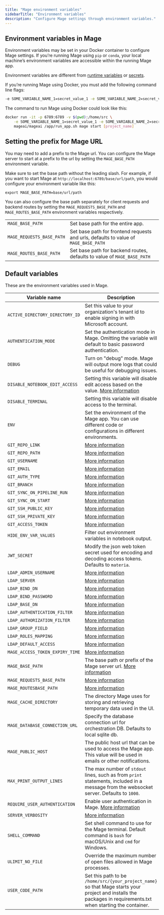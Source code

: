 ```yaml
---
title: "Mage environment variables"
sidebarTitle: "Environment variables"
description: "Configure Mage settings through environment variables."
---
```


## Environment variables in Mage

Environment variables may be set in your Docker container to configure Mage settings. If you’re running Mage using `pip` or `conda`, your local machine’s environment variables
are accessible within the running Mage app.

Environment variables are different from [runtime variables](/getting-started/runtime-variable) or [secrets](/development/variables/secrets).

If you’re running Mage using Docker, you must add the following command line flags:

```bash
-e SOME_VARIABLE_NAME_1=secret_value_1 -e SOME_VARIABLE_NAME_2=secret_value_2
```

The command to run Mage using Docker could look like this:

```bash
docker run -it -p 6789:6789 -v $(pwd):/home/src \
    -e SOME_VARIABLE_NAME_1=secret_value_1 -e SOME_VARIABLE_NAME_2=secret_value_2 \
    mageai/mageai /app/run_app.sh mage start [project_name]
```

## Setting the prefix for Mage URL

You may need to add a prefix to the Mage url. You can configure the Mage server to start
at a prefix to the url by setting the `MAGE_BASE_PATH` environment variable.

Make sure to set the base path without the leading slash. For example, if you want to start Mage at
`http://localhost:6789/base/url/path`, you would configure your environment
variable like this:

`export MAGE_BASE_PATH=base/url/path`

You can also configure the base path separately for client requests and backend routes by setting
the `MAGE_REQUESTS_BASE_PATH` and `MAGE_ROUTES_BASE_PATH` environment variables respectively.

|                           |                                                                                     |
| ------------------------- | ----------------------------------------------------------------------------------- |
| `MAGE_BASE_PATH`          | Set base path for the entire app.                                                   |
| `MAGE_REQUESTS_BASE_PATH` | Set base path for frontend requests and urls, defaults to value of `MAGE_BASE_PATH` |
| `MAGE_ROUTES_BASE_PATH`   | Set base path for backend routes, defaults to value of `MAGE_BASE_PATH`             |

## Default variables

These are the environment variables used in Mage.

| Variable name                   | Description                                                                                                                                                     | Example values                                                           |
| ------------------------------- | --------------------------------------------------------------------------------------------------------------------------------------------------------------- | ------------------------------------------------------------------------ |
| `ACTIVE_DIRECTORY_DIRECTORY_ID` | Set this value to your organization's tenant id to enable signing in with Microsoft account.                                                                    | [More info](/production/authentication/microsoft)                        |
| `AUTHENTICATION_MODE`           | Set the authentication mode in Mage. Omitting the variable will default to basic password authentication.                                                       | `ldap`                                                                   |
| `DEBUG`                         | Turn on "debug" mode. Mage will output more logs that could be useful for debugging issues.                                                                     | 1                                                                        |
| `DISABLE_NOTEBOOK_EDIT_ACCESS`  | Setting this variable will disable edit access based on the value. [More information](/production/configuring-production-settings/overview#read-only-access)    | 1                                                                        |
| `DISABLE_TERMINAL`              | Setting this variable will disable access to the terminal.                                                                                                      | 1                                                                        |
| `ENV`                           | Set the environment of the Mage app. You can use different code or configurations in different environments.                                                    | `dev`, `staging`, `production`/`prod`                                    |
| `GIT_REPO_LINK`                 | [More information](/production/data-sync/git#git-settings-as-environment-variables)                                                                             | See link                                                                 |
| `GIT_REPO_PATH`                 | [More information](/production/data-sync/git#git-settings-as-environment-variables)                                                                             | See link                                                                 |
| `GIT_USERNAME`                  | [More information](/production/data-sync/git#git-settings-as-environment-variables)                                                                             | See link                                                                 |
| `GIT_EMAIL`                     | [More information](/production/data-sync/git#git-settings-as-environment-variables)                                                                             | See link                                                                 |
| `GIT_AUTH_TYPE`                 | [More information](/production/data-sync/git#git-settings-as-environment-variables)                                                                             | See link                                                                 |
| `GIT_BRANCH`                    | [More information](/production/data-sync/git#git-settings-as-environment-variables)                                                                             | See link                                                                 |
| `GIT_SYNC_ON_PIPELINE_RUN`      | [More information](/production/data-sync/git#git-settings-as-environment-variables)                                                                             | See link                                                                 |
| `GIT_SYNC_ON_START`             | [More information](/production/data-sync/git#git-settings-as-environment-variables)                                                                             | See link                                                                 |
| `GIT_SSH_PUBLIC_KEY`            | [More information](/production/data-sync/git#git-settings-as-environment-variables)                                                                             | See link                                                                 |
| `GIT_SSH_PRIVATE_KEY`           | [More information](/production/data-sync/git#git-settings-as-environment-variables)                                                                             | See link                                                                 |
| `GIT_ACCESS_TOKEN`              | [More information](/production/data-sync/git#git-settings-as-environment-variables)                                                                             | See link                                                                 |
| `HIDE_ENV_VAR_VALUES`           | Filter out environment variables in notebook output.                                                                                                            | 1                                                                        |
| `JWT_SECRET`                    | Modify the json web token secret used for encoding and decoding access tokens. Defaults to `materia`.                                                           | `your_jwt_secret`                                                        |
| `LDAP_ADMIN_USERNAME`           | [More information](/production/authentication/overview#ldap)                                                                                                    | See link                                                                 |
| `LDAP_SERVER`                   | [More information](/production/authentication/overview#ldap)                                                                                                    | See link                                                                 |
| `LDAP_BIND_DN`                  | [More information](/production/authentication/overview#ldap)                                                                                                    | See link                                                                 |
| `LDAP_BIND_PASSWORD`            | [More information](/production/authentication/overview#ldap)                                                                                                    | See link                                                                 |
| `LDAP_BASE_DN`                  | [More information](/production/authentication/overview#ldap)                                                                                                    | See link                                                                 |
| `LDAP_AUTHENTICATION_FILTER`    | [More information](/production/authentication/overview#ldap)                                                                                                    | See link                                                                 |
| `LDAP_AUTHORIZATION_FILTER`     | [More information](/production/authentication/overview#ldap)                                                                                                    | See link                                                                 |
| `LDAP_GROUP_FIELD`              | [More information](/production/authentication/overview#ldap)                                                                                                    | See link                                                                 |
| `LDAP_ROLES_MAPPING`            | [More information](/production/authentication/overview#ldap)                                                                                                    | See link                                                                 |
| `LDAP_DEFAULT_ACCESS`           | [More information](/production/authentication/overview#ldap)                                                                                                    | See link                                                                 |
| `MAGE_ACCESS_TOKEN_EXPIRY_TIME` | [More information](/production/authentication/overview#ldap)                                                                                                    | See link                                                                 |
| `MAGE_BASE_PATH`                | The base path or prefix of the Mage server url. [More information](/getting-started/setup#setting-prefix-for-mage-url)                                          | `base/path`                                                              |
| `MAGE_REQUESTS_BASE_PATH`       | [More information](/getting-started/setup#setting-prefix-for-mage-url)                                                                                          | `base/path`                                                              |
| `MAGE_ROUTESBASE_PATH`          | [More information](/getting-started/setup#setting-prefix-for-mage-url)                                                                                          | `base/path`                                                              |
| `MAGE_CACHE_DIRECTORY`          | The directory Mage uses for storing and retrieving temporary data used in the UI.                                                                               | `/root/.mage_data/default_repo/.cache`                                   |
| `MAGE_DATABASE_CONNECTION_URL`  | Specify the database connection url for orchestration DB. Defaults to local sqlite db.                                                                          | [Example](/production/configuring-production-settings/overview#postgres) |
| `MAGE_PUBLIC_HOST`              | The public host url that can be used to access the Mage app. This value will be used in emails or other notifications.                                          | `http://localhost:6789`                                                  |
| `MAX_PRINT_OUTPUT_LINES`        | The max number of `stdout` lines, such as from `print` statements, included in a message from the websocket server. Defaults to `1000`.                         | `100`                                                                    |
| `REQUIRE_USER_AUTHENTICATION`   | Enable user authentication in Mage. [More information](/production/authentication/overview)                                                                     | 1                                                                        |
| `SERVER_VERBOSITY`              | [More information](/development/observability/logging#server-logging)                                                                                           | See link                                                                 |
| `SHELL_COMMAND`                 | Set shell command to use for the Mage terminal. Default command is `bash` for macOS/Unix and `cmd` for Windows.                                                 | `bash`, `cmd`, ...                                                       |
| `ULIMIT_NO_FILE`                | Override the maximum number of open files allowed in Mage processes.                                                                                            | 8192                                                                     |
| `USER_CODE_PATH`                | Set this path to be `/home/src/{your_project_name}` so that Mage starts your project and installs the packages in requirements.txt when starting the container. | `/home/src/mage_project`                                                 |
